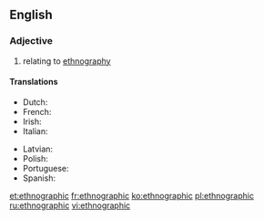 ==English==

===Adjective===
{{en-adj|-}}

# relating to [[ethnography]]

====Translations====
{{trans-top|of, or relating to [[ethnography]]}}
* Dutch: {{t-|nl|etnografisch}}
* French: {{t+|fr|ethnographique}}
* Irish: {{t-|ga|eitneagrafaíoch}}
* Italian: {{t-|it|etnografico}}
{{trans-mid}}
* Latvian: {{t-|lv|etnogrāfisks}}
* Polish: {{t-|pl|etnograficzny}}
* Portuguese: {{t-|pt|etnográfico}}
* Spanish: {{t+|es|etnográfico}}
{{trans-bottom}}

[[et:ethnographic]]
[[fr:ethnographic]]
[[ko:ethnographic]]
[[pl:ethnographic]]
[[ru:ethnographic]]
[[vi:ethnographic]]